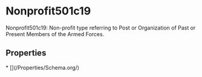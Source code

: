 
# Nonprofit501c19

Nonprofit501c19: Non-profit type referring to Post or Organization of Past or Present Members of the Armed Forces.

## Properties

<Grid>
* [](/Properties/Schema.org/)

</Grid>

